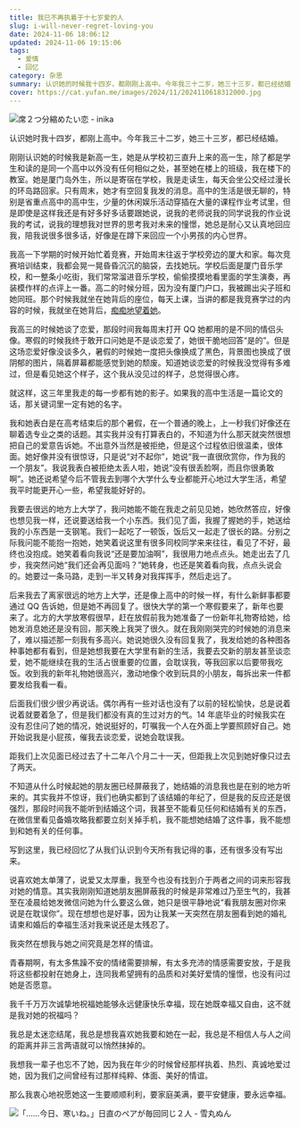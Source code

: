 ```yaml
---
title: 我已不再执着于十七岁爱的人
slug: i-will-never-regret-loving-you
date: 2024-11-06 18:06:12
updated: 2024-11-06 19:15:06
tags:
  - 爱情
  - 回忆
category: 杂思
summary: 认识她的时候我十四岁，都刚刚上高中。今年我三十二岁，她三十三岁，都已经结婚。
cover: https://cat.yufan.me/images/2024/11/2024110618312000.jpg
---
```


![席２つ分縮めたい恋 - inika](https://cat.yufan.me/images/2024/11/2024110618351500.jpg)

<MusicPlayer netease={2623119248} />

认识她时我十四岁，都刚上高中。今年我三十二岁，她三十三岁，都已经结婚。

刚刚认识她的时候我是新高一生，她是从学校初三直升上来的高一生，除了都是学生和读的是同一个高中以外没有任何相似之处，甚至她在楼上的班级，我在楼下的教室。她是厦门岛外生，所以是寄宿在学校，我是走读生，每天会坐公交经过漫长的环岛路回家。只有周末，她才有空回复我发的消息。高中的生活是很无聊的，特别是省重点高中的高中生，少量的休闲娱乐活动穿插在大量的课程作业考试里，但是即使是这样我还是有好多好多话要跟她说，说我的老师说我的同学说我的作业说我的考试，说我的理想我对世界的思考我对未来的憧憬，她总是耐心又认真地回应我，陪我说很多很多话，好像是在蹲下来回应一个小男孩的内心世界。

我高一下学期的时候开始忙着竞赛，开始周末往返于学校旁边的厦大和家。每次竞赛培训结束，我都会晃一晃昏昏沉沉的脑袋，去找她玩。学校后面是厦门音乐学校，和一整条小吃街，我们常常溜进音乐学校，偷偷摸摸地看里面的学生演奏，再装模作样的点评上一番。高二的时候分班，因为没有厦门户口，我被踢出尖子班和她同班。那个时候我就坐在她背后的座位，每天上课，当讲的都是我竞赛学过的内容的时候，我就坐在她背后，[痴痴地望着她](/posts/ignorant-age)。

我高三的时候她谈了恋爱，那段时间我每周末打开 QQ 她都用的是不同的情侣头像。寒假的时候我终于敢开口问她是不是谈恋爱了，她很干脆地回答“是的”。但是这场恋爱好像没谈多久，暑假的时候她一度把头像换成了黑色，背景图也换成了很阴郁的图片，隔着屏幕都能感觉到她的颓废。知道她谈恋爱的时候我没觉得有多难过，但是看见她这个样子，这个我从没见过的样子，总觉得很心疼。

就这样，这三年里我走的每一步都有她的影子。如果我的高中生活是一篇论文的话，那关键词里一定有她的名字。

我和她表白是在高考结束后的那个暑假，在一个普通的晚上，上一秒我们好像还在聊着选专业之类的话题。其实我并没有打算表白的，不知道为什么那天就突然很想把自己的爱意告诉她。不出意外当然是被拒绝，但是这个过程依旧很温柔，很体面。她好像并没有很惊讶，只是说“对不起你”，她说“我一直很欣赏你，作为我的一个朋友”。我说我表白被拒绝太丢人啦，她说“没有很丢脸啊，而且你很勇敢啊”。她还说希望今后不管我去到哪个大学什么专业都能开心地过大学生活，希望我平时能更开心一些，希望我能好好的。

我要去很远的地方上大学了，我问她能不能在我走之前见见她，她欣然答应，好像也想见我一样，还说要送给我一个小东西。我们见了面，我握了握她的手，她送给我的小东西是一支钢笔。我们一起吃了一顿饭，饭后又一起走了很长的路。分别之际我问能不能抱一抱她，她笑着说这里有很多同校同学来来往往，看见了不好，最终也没抱成。她笑着看向我说“还是要加油啊”，我很用力地点点头。她走出去了几步，我突然问她“我们还会再见面吗？”她转身，也还是笑着看向我，点点头说会的。她要过一条马路，走到一半又转身对我挥挥手，然后走远了。

后来我去了离家很远的地方上大学，还是像上高中的时候一样，有什么新鲜事都要通过 QQ 告诉她，但是她不再回复了。很快大学的第一个寒假要来了，新年也要来了。北方的大学放寒假很早，赶在放假前我为她准备了一份新年礼物寄给她，给她发消息她还是没有回，那天晚上我哭了很久。就在我刚刚哭完的时候她的消息来了，难以描述那一刻我有多高兴。她说她很久没有回复我了，我发给她的各种图各种事她都有看到，但是她想我要在大学里有新的生活，我要去交新的朋友甚至谈恋爱，她不能继续在我的生活占很重要的位置，会耽误我，等我回家以后要带我吃饭。收到我的新年礼物她很高兴，激动地像个收到玩具的小朋友，每拆出来一件都要发给我看一看。

后面我们很少很少再说话。偶尔再有一些对话也没有了以前的轻松愉快，总是说着说着就要着急了，但是我们都没有真的生过对方的气。14 年底毕业的时候我实在没有忍住问了她的情况，她说挺好的，叮嘱我一个人在外面上学要照顾好自己。她开始说我是小屁孩，催我去谈恋爱，说她会耽误我。

距我们上次见面已经过去了十二年八个月二十一天，但距我上次见到她好像只过去了两天。

不知道从什么时候起她的朋友圈已经屏蔽我了，她结婚的消息我也是在别的地方听来的。其实我并不惊讶，我们也确实都到了该结婚的年纪了，但是我的反应还是很强烈，那段时间我不能听到结婚这个词，我甚至不能看见任何和结婚有关的东西，在微信里看见备婚攻略我都要立刻关掉手机，我不能想她结婚了这件事，我不能想到和她有关的任何事。

写到这里，我已经回忆了从我们认识到今天所有我记得的事，还有很多没有写出来。

说喜欢她太单薄了，说爱又太厚重，我至今也没有找到介于两者之间的词来形容我对她的情意。其实我刚刚知道她朋友圈屏蔽我的时候是非常难过乃至生气的，我甚至在凌晨给她发微信问她为什么要这么做，她只是很平静地说“看我朋友圈对你来说是在耽误你”。现在想想也是好事，因为让我某一天突然在朋友圈看到她的婚礼请柬和婚后的幸福生活对我来说还是太残忍了。

我突然在想我与她之间究竟是怎样的情谊。

青春期啊，有太多焦躁不安的情绪需要排解，有太多充沛的情感需要安放，于是我将这些都投射在她身上，连同我希望拥有的品质和对美好爱情的憧憬，也没有问过她是否愿意。

我千千万万次诚挚地祝福她能够永远健康快乐幸福，现在她既幸福又自由，这不就是我对她的祝福吗？

我总是太迷恋结尾，我总是想我喜欢她我要和她在一起，我总是不相信人与人之间的距离并非三言两语就可以悄然抹掉的。

我想我一辈子也忘不了她，因为我在年少的时候曾经那样执着、热烈、真诚地爱过她，因为我们之间曾经有过那样纯粹、体面、美好的情谊。

那么我衷心地祝愿她这一生要顺顺利利，要家庭美满，要平安健康，要永远幸福。

![「……今日、寒いね。」日直のペアが毎回同じ２人 - 雪丸ぬん](https://cat.yufan.me/images/2024/11/2024110618345100.jpg)
